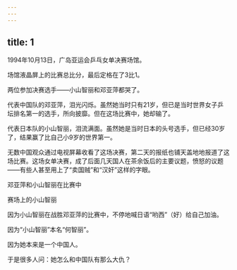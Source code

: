 ```yaml
---
---
---
```

title: 1
---



1994年10月13日，广岛亚运会乒乓女单决赛场馆。

场馆液晶屏上的比赛总比分，最后定格在了3比1。

两位参加决赛选手——小山智丽和邓亚萍都哭了。

代表中国队的邓亚萍，泪光闪烁。虽然她当时只有21岁，但已是当时世界女子乒坛排名第一的选手，所向披靡。但在这场比赛中，她却输了。

代表日本队的小山智丽，泪流满面。虽然她是当时日本的头号选手，但已经30岁了，结果赢了比自己小9岁的世界第一。

无数中国观众通过电视屏幕收看了这场决赛，第二天的报纸也铺天盖地地报道了这场比赛。这场女单决赛，成了后面几天国人在茶余饭后的主要议题，愤怒的议题——有些人甚至用上了“卖国贼”和“汉奸”这样的字眼。

邓亚萍和小山智丽在比赛中



赛场上的小山智丽



因为小山智丽在战胜邓亚萍的比赛中，不停地喊日语“哟西”（好）给自己加油。

因为“小山智丽”本名“何智丽”。

因为她本来是一个中国人。

于是很多人问：她怎么和中国队有那么大仇？